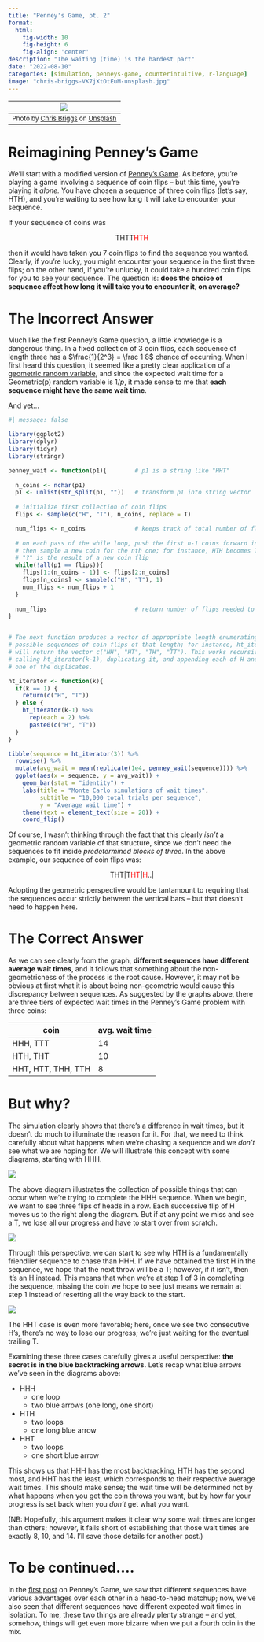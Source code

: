```yaml
---
title: "Penney's Game, pt. 2"
format:
  html:
    fig-width: 10
    fig-height: 6
    fig-align: 'center'
description: "The waiting (time) is the hardest part"
date: "2022-08-10"
categories: [simulation, penneys-game, counterintuitive, r-language]
image: "chris-briggs-VK7jXtOtEuM-unsplash.jpg"
---
```


| ![](chris-briggs-VK7jXtOtEuM-unsplash.jpg) |
|:--:|
| <font size = "2"> Photo by <a href="https://unsplash.com/@cgbriggs19?utm_source=unsplash&utm_medium=referral&utm_content=creditCopyText">Chris Briggs</a> on <a href="https://unsplash.com/photos/VK7jXtOtEuM?utm_source=unsplash&utm_medium=referral&utm_content=creditCopyText">Unsplash</a> </font>|

# Reimagining Penney's Game

We'll start with a modified version of [Penney's Game](https://aaron-montgomery.github.io/amm_blog/posts/2022-08-05-penneys-game-1/). As before, you're playing a game involving a sequence of coin flips -- but this time, you're playing it *alone.* You have chosen a sequence of three coin flips (let's say, HTH), and you're waiting to see how long it will take to encounter your sequence.

If your sequence of coins was 

<p style="text-align: center;">THTT<font color = "red">HTH</font></p>

then it would have taken you 7 coin flips to find the sequence you wanted. Clearly, if you're lucky, you might encounter your sequence in the first three flips; on the other hand, if you're unlucky, it could take a hundred coin flips for you to see your sequence. The question is: **does the choice of sequence affect how long it will take you to encounter it, on average?**

# The Incorrect Answer

Much like the first Penney's Game question, a little knowledge is a dangerous thing. In a fixed collection of 3 coin flips, each sequence of length three has a $\frac{1}{2^3} = \frac 1 8$ chance of occurring. When I first heard this question, it seemed like a pretty clear application of a [geometric random variable](https://en.wikipedia.org/wiki/Geometric_distribution), and since the expected wait time for a $\operatorname{Geometric(p)}$ random variable is $1/p$, it made sense to me that **each sequence might have the same wait time**.

And yet...

```r
#| message: false

library(ggplot2)
library(dplyr)
library(tidyr)
library(stringr)
```

```r
penney_wait <- function(p1){        # p1 is a string like "HHT"
  
  n_coins <- nchar(p1)
  p1 <- unlist(str_split(p1, ""))   # transform p1 into string vector
    
  # initialize first collection of coin flips
  flips <- sample(c("H", "T"), n_coins, replace = T) 

  num_flips <- n_coins              # keeps track of total number of flips
    
  # on each pass of the while loop, push the first n-1 coins forward in the list,
  # then sample a new coin for the nth one; for instance, HTH becomes TH? where
  # "?" is the result of a new coin flip
  while(!all(p1 == flips)){
    flips[1:(n_coins - 1)] <- flips[2:n_coins]
    flips[n_coins] <- sample(c("H", "T"), 1)
    num_flips <- num_flips + 1
  }
    
  num_flips                         # return number of flips needed to win
}


# The next function produces a vector of appropriate length enumerating all
# possible sequences of coin flips of that length; for instance, ht_iterator(2)
# will return the vector c("HH", "HT", "TH", "TT"). This works recursively by 
# calling ht_iterator(k-1), duplicating it, and appending each of H and T to 
# one of the duplicates.

ht_iterator <- function(k){
  if(k == 1) {
    return(c("H", "T"))
  } else {
    ht_iterator(k-1) %>%
      rep(each = 2) %>%
      paste0(c("H", "T"))
  } 
}

tibble(sequence = ht_iterator(3)) %>%
  rowwise() %>%
  mutate(avg_wait = mean(replicate(1e4, penney_wait(sequence)))) %>%
  ggplot(aes(x = sequence, y = avg_wait)) +
    geom_bar(stat = "identity") +
    labs(title = "Monte Carlo simulations of wait times",
         subtitle = "10,000 total trials per sequence",
         y = "Average wait time") +
    theme(text = element_text(size = 20)) +
    coord_flip()
```

Of course, I wasn't thinking through the fact that this clearly *isn't* a geometric random variable of that structure, since we don't need the sequences to fit inside *predetermined blocks of three*. In the above example, our sequence of coin flips was:

<p style="text-align: center;">THT|T<font color = "red">HT</font>|<font color = "red">H</font>..|</p>

Adopting the geometric perspective would be tantamount to requiring that the sequences occur strictly between the vertical bars -- but that doesn't need to happen here. 

# The Correct Answer

As we can see clearly from the graph, **different sequences have different average wait times**, and it follows that something about the non-geometricness of the process is the root cause. However, it may not be obvious at first what it is about being non-geometric would cause this discrepancy between sequences. As suggested by the graphs above, there are three tiers of expected wait times in the Penney's Game problem with three coins:

coin|avg. wait time
---|---
HHH, TTT|14
HTH, THT|10
HHT, HTT, THH, TTH|8

# But why?

The simulation clearly shows that there's a difference in wait times, but it doesn't do much to illuminate the reason for it. For that, we need to think carefully about what happens when we're chasing a sequence and we *don't* see what we are hoping for. We will illustrate this concept with some diagrams, starting with HHH.

![](markov_hhh.jpg)

The above diagram illustrates the collection of possible things that can occur when we're trying to complete the HHH sequence. When we begin, we want to see three flips of heads in a row. Each successive flip of H moves us to the right along the diagram. But if at any point we miss and see a T, we lose all our progress and have to start over from scratch.

![](markov_hth.jpg)

Through this perspective, we can start to see why HTH is a fundamentally friendlier sequence to chase than HHH. If we have obtained the first H in the sequence, we hope that the next throw will be a T; however, if it isn't, then it's an H instead. This means that when we're at step 1 of 3 in completing the sequence, missing the coin we hope to see just means we remain at step 1 instead of resetting all the way back to the start.

![](markov_hht.jpg)

The HHT case is even more favorable; here, once we see two consecutive H's, there's no way to lose our progress; we're just waiting for the eventual trailing T.

Examining these three cases carefully gives a useful perspective: **the secret is in the blue backtracking arrows.** Let's recap what blue arrows we've seen in the diagrams above:

- HHH
    - one loop 
    - two blue arrows (one long, one short)
  
- HTH
    - two loops
    - one long blue arrow
  
- HHT
    - two loops
    - one short blue arrow
  
This shows us that HHH has the most backtracking, HTH has the second most, and HHT has the least, which corresponds to their respective average wait times. This should make sense; the wait time will be determined not by what happens when you get the coin throws you want, but by how far your progress is set back when you *don't* get what you want.

(NB: Hopefully, this argument makes it clear why some wait times are longer than others; however, it falls short of establishing that those wait times are exactly 8, 10, and 14. I'll save those details for another post.)

# To be continued....

In the [first post](https://aaron-montgomery.github.io/amm_blog/posts/2022-08-05-penneys-game-1/) on Penney's Game, we saw that different sequences have various advantages over each other in a head-to-head matchup; now, we've also seen that different sequences have different expected wait times in isolation. To me, these two things are already plenty strange -- and yet, somehow, things will get even more bizarre when we put a fourth coin in the mix.